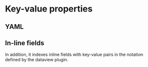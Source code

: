 # Key-value properties


## YAML

## In-line fields





In addition, it indexes inline fields with key-value pairs in the notation defined by the dataview plugin.